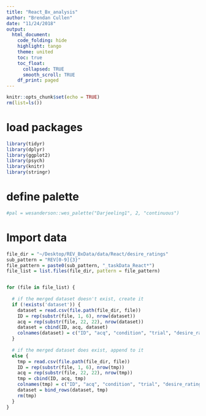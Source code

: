 ```yaml
---
title: "React_Bx_analysis"
author: "Brendan Cullen"
date: "11/24/2018"
output:
  html_document:
    code_folding: hide
    highlight: tango
    theme: united
    toc: true
    toc_float: 
      collapsed: TRUE
      smooth_scroll: TRUE
    df_print: paged
---
```


```r
knitr::opts_chunk$set(echo = TRUE)
rm(list=ls())
```

# load packages
```r
library(tidyr)
library(dplyr)
library(ggplot2)
library(psych)
library(knitr)
library(stringr)
```

# define palette
```r
#pal = wesanderson::wes_palette("Darjeeling1", 2, "continuous")
```

# Import data
```r
file_dir = "~/Desktop/REV_BxData/data/React/desire_ratings"
sub_pattern = "REV[0-9]{3}"
file_pattern = paste0(sub_pattern, "_taskData_React*")
file_list = list.files(file_dir, pattern = file_pattern)


for (file in file_list) {
  
  # if the merged dataset doesn't exist, create it
  if (!exists('dataset')) {
    dataset = read.csv(file.path(file_dir, file))
    ID = rep(substr(file, 1, 6), nrow(dataset))
    acq = rep(substr(file, 22, 22), nrow(dataset))
    dataset = cbind(ID, acq, dataset)
    colnames(dataset) = c("ID", "acq", "condition", "trial", "desire_rating")
  }
  
  # if the merged dataset does exist, append to it
  else {
    tmp = read.csv(file.path(file_dir, file))
    ID = rep(substr(file, 1, 6), nrow(tmp))
    acq = rep(substr(file, 22, 22), nrow(tmp))
    tmp = cbind(ID, acq, tmp)
    colnames(tmp) = c("ID", "acq", "condition", "trial", "desire_rating")
    dataset = bind_rows(dataset, tmp)
    rm(tmp)
  }
}
```

